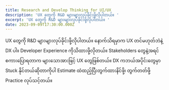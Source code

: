 ```yaml
---
title: Research and Develop Thinking for UI/UX
description: 'UX တွေကို R&D များများလုပ်ခိုင်းဖို့လိုပါတယ်။ '
excerpt: 'UX တွေကို R&D များများလုပ်ခိုင်းဖို့လိုပါတယ်။ '
date: 2023-09-09T17:30:00.000Z
---
```


UX တွေကို R\&D များများလုပ်ခိုင်းဖို့လိုပါတယ်။ နောက်သိရမှာက UX တင်မဟုတ်ဘဲနဲ့ DX ပါ။ Developer Experience ကိုသိထားဖို့လိုတယ်။ Stakeholders တွေနဲ့အရင်စကားပြောရတာက များသောအားဖြင့် UX တွေဖြစ်တယ်။ DX ကဘယ်အပိုင်းတွေမှာ Stuck နိုင်တယ်ဆိုတာကိုပါ Estimate ထဲထည့်ပြီးတွက်ထားနိင်ဖို့၊ တွက်တတ်ဖို့ Practice လုပ်သင့်တယ်။
